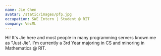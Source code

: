 ```yaml
---
name: Jie Chen
avatar: /static/images/pfp.jpg
occupation: SWE Intern | Student @ RIT
company: VecML
---
```


Hi! It's Jie here and most people in many programming servers known me as "Just Jie". I'm currently a 3rd Year majoring in CS and minoring in Mathematics @ RIT. 